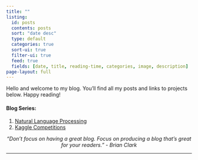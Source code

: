 ```yaml
---
title: ""
listing:
  id: posts
  contents: posts
  sort: "date desc"
  type: default
  categories: true
  sort-ui: true
  filter-ui: true
  feed: true
  fields: [date, title, reading-time, categories, image, description]
page-layout: full
---
```


Hello and welcome to my blog. You’ll find all my posts and links to projects below. Happy reading!

#### Blog Series:
1. [Natural Language Processing](nlp_series.qmd)
2. [Kaggle Competitions](kaggle.qmd)

<p style="text-align:center"><i>“Don’t focus on having a great blog. Focus on producing a blog that’s great for your readers.” - Brian Clark</i></p>
<hr/>

::: {#posts}
:::